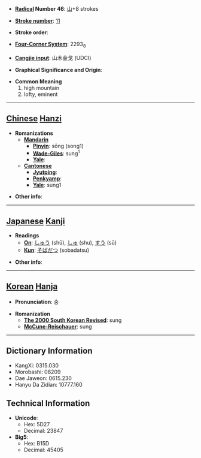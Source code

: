 * '''[[Wiktionary:Chinese radical index| Radical]] Number 46''': [[Wiktionary:Chinese radical index 山|山]]+8 strokes

* '''[[Wiktionary:Chinese total strokes index|Stroke number]]''': [[Wiktionary:Chinese total strokes index 11|11]]

* '''Stroke order''': 

* '''[[Wiktionary:Chinese four corner index|Four-Corner System]]''': 2293<sub>8</sub>

* '''[[Wiktionary:Chinese Cangjie index|Cangjie input]]''': 山木金戈 (UDCI)

* '''Graphical Significance and Origin''': 

* '''Common Meaning'''
*#high mountain
*# lofty, eminent


----

== [[Chinese]] [[Hanzi]] ==

* '''Romanizations'''
** '''[[Mandarin]]'''
*** '''[[Pinyin]]''': sōng (song1)
*** '''[[Wade-Giles]]''': sung<sup>1</sup>
*** '''[[Yale]]''': 
** '''[[Cantonese]]'''
*** '''[[Jyutping]]''':
*** '''[[Penkyamp]]''': 
*** '''[[Yale]]''': sung1

* '''Other info''': 

----

== [[Japanese]] [[Kanji]] ==

* '''Readings'''
** '''[[On]]''': [[しゅう]] (shū), [[しゅ]] (shu), [[すう]] (sū)
** '''[[Kun]]''': [[そばだつ]] (sobadatsu)

* '''Other info''':  

----

== [[Korean]] [[Hanja]] ==

* '''Pronunciation''': 숭

* '''Romanization'''
** '''[[The 2000 South Korean Revised Romanization|The 2000 South Korean Revised]]''': sung
** '''[[McCune-Reischauer]]''': sung

----

== Dictionary Information ==

* KangXi: 0315.030
* Morobashi: 08209
* Dae Jaweon: 0615.230
* Hanyu Da Zidian: 10777.160

== Technical Information ==

* '''Unicode''':
** Hex: 5D27
** Decimal: 23847
* '''Big5''':
** Hex: B15D
** Decimal: 45405